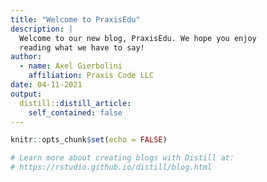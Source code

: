 ```yaml
---
title: "Welcome to PraxisEdu"
description: |
  Welcome to our new blog, PraxisEdu. We hope you enjoy 
  reading what we have to say!
author:
  - name: Axel Gierbolini
    affiliation: Praxis Code LLC
date: 04-11-2021
output:
  distill::distill_article:
    self_contained: false
---
```


```r
knitr::opts_chunk$set(echo = FALSE)

# Learn more about creating blogs with Distill at:
# https://rstudio.github.io/distill/blog.html

```



